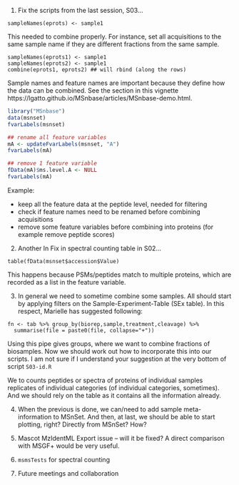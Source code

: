 1)  Fix the scripts from the last session, S03...

```
sampleNames(eprots) <- sample1
```

This needed to combine properly. For instance, set all acquisitions to the 
same sample name if they are different fractions from the same sample.

```
sampleNames(eprots1) <- sample1
sampleNames(eprots2) <- sample1
combine(eprots1, eprots2) ## will rbind (along the rows)
```

Sample names and feature names are important because they define how
the data can be combined. See the section in this vignette
https://lgatto.github.io/MSnbase/articles/MSnbase-demo.html.

```r
library("MSnbase")
data(msnset)
fvarLabels(msnset)

## rename all feature variables
mA <- updateFvarLabels(msnset, "A")
fvarLabels(mA)

## remove 1 feature variable
fData(mA)$ms.level.A <- NULL
fvarLabels(mA)
```

Example:

- keep all the feature data at the peptide level, needed for filtering
- check if feature names need to be renamed before combining acquisitions
- remove some feature variables before combining into proteins (for example remove peptide scores)





2)  Another In Fix in spectral counting table in S02...

```
table(fData(msnset$accession$Value)
```

This happens because PSMs/peptides match to multiple proteins, which
are recorded as a list in the feature variable.



3)  In general we need to sometime combine some samples. All should
start by applying filters on the Sample-Experiment-Table (SEx table).
In this respect, Marielle has suggested following:

```
fn <- tab %>% group_by(biorep,sample,treatment,cleavage) %>%
  summarise(file = paste0(file, collapse="+"))
```
 

Using this pipe gives groups, where we want to combine fractions of
biosamples. Now we should work out how to incorporate this into our
scripts. I am not sure if I understand your suggestion at the very
bottom of script `S03-id.R`

We to counts peptides or spectra of proteins of individual samples
replicates of individual categories (of individual categories,
sometimes). And we should rely on the table as it contains all the
information already.

4)  When the previous is done, we can/need to add sample
meta-information to MSnSet. And then, at last, we should be able to
start plotting, right? Directly from MSnSet? How?

5)  Mascot MzIdentML Export issue – will it be fixed? A direct
comparison with MSGF+ would be very useful.

6) `msmsTests` for spectral counting

7)  Future meetings and collaboration
